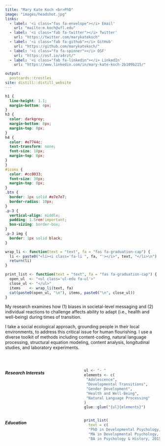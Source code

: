 ```yaml
---
title: "Mary Kate Koch <br>PhD"
image: "images/headshot.jpg"
links:
  - label: '<i class="fas fa-envelope"></i> Email'
    url: "mailto:m.koch@ufl.edu"
  - label: '<i class="fab fa-twitter"></i> Twitter'
    url: "https://twitter.com/marykatekoch"
  - label: '<i class="fab fa-github"></i> GitHub'
    url: "https://github.com/marykatekoch/"
  - label: '<i class="fa fa-spinner"></i> OSF'
    url: "https://osf.io/a4rzt/"
  - label: '<i class="fab fa-linkedin"></i> LinkedIn'
    url: "https://www.linkedin.com/in/mary-kate-koch-2b109b215/"

output:
  postcards::trestles
site: distill::distill_website
---
```


```css
h1 {
  line-height: 1.1;
  margin-bottom: 4px;
}
h3 {
  color: darkgrey;
  margin-bottom: 8px;
  margin-top: 0px;
}
h4 {
  color: #e7744c;
  text-transform: none;
  font-size: 18px;
  margin-top: 0px;
}
}
#icons {
  color: #cc0033;
  font-size: 30px;
  margin-top: 0px;
}
.btn {
  border: 1px solid #e7e7e7;
  border-radius: 10px;
}
.p-3 {
  vertical-align: middle;
  padding: 1.5rem!important;
  box-sizing: border-box;
}
.p-3 img {
  border: 1px solid black;
}

```

```r
wrap_li <- function(text = "text", fa = "fas fa-graduation-cap") {
  li <- paste0("<li><i class='fa-li ", fa, "'></i>", text, "</li>\n")
  return(li)
}

print_list <- function(text = "text", fa = "fas fa-graduation-cap") {
  open_ul  <- "<ul class='ul-edu fa-ul'>"
  close_ul <- "</ul>"
  items    <- wrap_li(text, fa)
  cat(paste0(open_ul, "\n"), items, paste0("\n", close_ul))
}
```

<p align="justify">
My research examines how (1) biases in societal-level messaging and (2) individual reactions to challenge affects ability to adapt (i.e., health and well-being) during times of transition. 

I take a social ecological approach, grounding people in their local environments, to address this critical issue for human flourishing. I use a diverse toolkit of methods including content-coding, natural language processing, structural equation modeling, content analysis, longitudinal studies, and laboratory experiments.

</p>


<br>

:::: {style="display: grid; grid-template-columns: 1fr 1fr; grid-column-gap: 10px;"}

::: {}

##### Research Interests

```r
ul <- "- "
elements <- c(
 "Adolescence",
 "Developmental Transitions",
 "Gender Development",
 "Health and Well-Being",
 "Natural Language Processing"
)
glue::glue("{ul}{elements}")
```

:::

::: {}

##### Education

```r
print_list(
  text = c(
  "PhD in Developmental Psychology, 2022 <br>Cornell University", 
  "MA in Developmental Psychology, 2018 <br>Cornell University", 
  "BA in Psychology & History, 2015 <br>Gonzaga University"))
```

:::

::::